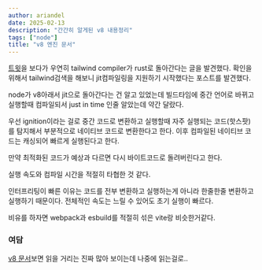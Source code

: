 ```yaml
---
author: ariandel
date: 2025-02-13
description: "간간히 알게된 v8 내용정리"
tags: ["node"]
title: "v8 엔진 문서"
---
```


[트윗](https://x.com/shuding_/status/1779583281920344448)을 보다가 우연히 tailwind compiler가 rust로 돌아간다는 글을 발견했다.
확인을 위해서 tailwind검색을 해보니 jit컴파일링을 지원하기 시작했다는 포스트를 발견했다.

node가 v8아래서 jit으로 돌아간다는 건 알고 있었는데 
빌드타임에 중간 언어로 바뀌고 실행할때 컴파일되서 just in time 인줄 알았는데 약간 달랐다.

우선 ignition이라는 걸로 중간 코드로 변환하고 실행할때 자주 실행되는 코드(핫스팟)를 탐지해서 부분적으로 네이티브 코드로 변환한다고 한다.
이후 컴파일된 네이티브 코드는 캐싱되어 빠르게 실행된다고 한다.

만약 최적화된 코드가 예상과 다르면 다시 바이트코드로 돌려버린다고 한다.

실행 속도와 컴파일 시간을 적절히 타협한 것 같다.

인터프리팅이 빠른 이유는 코드를 전부 변환하고 실행하는게 아니라 한줄한줄 변환하고 실행하기 때문이다.
전체적인 속도는 느릴 수 있어도 초기 실행이 빠르다.

비유를 하자면 webpack과 esbuild를 적절히 섞은 vite랑 비슷한거같다.

### 여담

[v8 문서](https://v8.dev/docs/turbofan)보면 읽을 거리는 진짜 많아 보이는데 나중에 읽는걸로..




